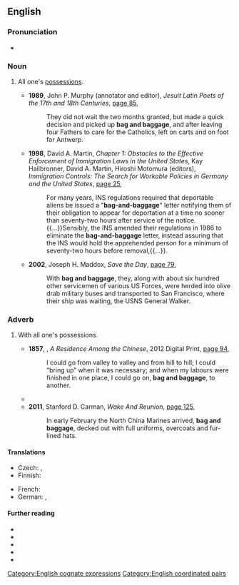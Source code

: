 ==English==

===Pronunciation===
* {{audio|en|en-au-bag and baggage.ogg|Audio (AU)}}

===Noun===
{{en-noun|-}}

# {{lb|en|chiefly|UK}} All one's [[possession]]s.
#* '''1989''', John P. Murphy (annotator and editor), ''Jesuit Latin Poets of the 17th and 18th Centuries'', [https://books.google.com.au/books?id=XSuCrI6lpxQC&pg=PA85&dq=%22bag+and+baggage%22&hl=en&sa=X&ved=0ahUKEwivueKHjfTVAhUKabwKHYW_C0IQ6AEIkQQwVQ#v=onepage&q=%22bag%20and%20baggage%22&f=false page 85],
#*: They did not wait the two months granted, but made a quick decision and picked up '''bag and baggage''', and after leaving four Fathers to care for the Catholics, left on carts and on foot for Antwerp.
#* '''1998''', David A. Martin, ''Chapter 1: Obstacles to the Effective Enforcement of Immigration Laws in the United States'', Kay Hailbronner, David A. Martin, Hiroshi Motomura (editors), ''Immigration Controls: The Search for Workable Policies in Germany and the United States'', [https://books.google.com.au/books?id=7tJoynDi5BsC&pg=PA25&dq=%22bag+and+baggage%22&hl=en&sa=X&ved=0ahUKEwivueKHjfTVAhUKabwKHYW_C0IQ6AEIPjAE#v=onepage&q=%22bag%20and%20baggage%22&f=false page 25],
#*: For many years, INS regulations required that deportable aliens be issued a "'''bag-and-baggage'''" letter notifying them of their obligation to appear for deportation at a time no sooner than seventy-two hours after service of the notice.{{...}}Sensibly, the INS amended their regulations in 1986 to eliminate the '''bag-and-baggage''' letter, instead assuring that the INS would hold the apprehended person for a minimum of seventy-two hours before removal,{{...}}.
#* '''2002''', Joseph H. Maddox, ''Save the Day'', [https://books.google.com.au/books?id=QjhB-UrhkB0C&pg=PA79&dq=%22bag+and+baggage%22&hl=en&sa=X&ved=0ahUKEwivueKHjfTVAhUKabwKHYW_C0IQ6AEI0gQwYA#v=onepage&q=%22bag%20and%20baggage%22&f=false page 79],
#*: With '''bag and baggage''', they, along with about six hundred other servicemen of various US Forces, were herded into olive drab military buses and transported to San Francisco, where their ship was waiting, the USNS General Walker.

===Adverb===
{{en-adv|-}}

# {{lb|en|chiefly|UK}} With all one's possessions.
#* '''1857''', {{w|Robert Fortune}}, ''A Residence Among the Chinese'', 2012 Digital Print, [https://books.google.com.au/books?id=KJrEles6-X0C&pg=PA94&dq=%22bag+and+baggage%22&hl=en&sa=X&ved=0ahUKEwivueKHjfTVAhUKabwKHYW_C0IQ6AEIiwMwPg#v=onepage&q=%22bag%20and%20baggage%22&f=false page 94],
#*: I could go from valley to valley and from hill to hill; I could “bring up” when it was necessary; and when my labours were finished in one place, I could go on, '''bag and baggage''', to another.
#* {{RQ:London White Fang|part=3|chapter=4|passage=The summer camp was being dismantled, and the tribe, '''bag and baggage''', was preparing to go off to the fall hunting.}}
#* '''2011''', Stanford D. Carman, ''Wake And Reunion'', [https://books.google.com.au/books?id=gSHLAQAAQBAJ&pg=PA125&dq=%22bag+and+baggage%22&hl=en&sa=X&ved=0ahUKEwivueKHjfTVAhUKabwKHYW_C0IQ6AEI_wEwJg#v=onepage&q=%22bag%20and%20baggage%22&f=false page 125],
#*: In early February the North China Marines arrived, '''bag and baggage''', decked out with full uniforms, overcoats and fur-lined hats.

====Translations====
{{trans-top|with all one's possessions}}
* Czech: {{t|cs|se vším všudy}}, {{t+|cs|sakumprásk}}
* Finnish: {{t+|fi|kimpsut ja kampsut}}
{{trans-mid}}
* French: {{t+|fr|avec armes et bagages}}
* German: {{t+|de|mit Sack und Pack}}, {{t+|de|mit Kind und Kegel}}
{{trans-bottom}}

====Further reading====
* {{R:Longman}}
* {{R:MWO}}
* {{R:Collins}}
* {{R:Lexico}}
* {{R:Macmillan|lang=UK}}

[[Category:English cognate expressions]]
[[Category:English coordinated pairs]]